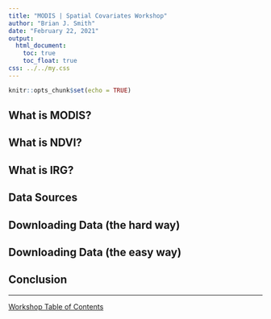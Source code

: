 ```yaml
---
title: "MODIS | Spatial Covariates Workshop"
author: "Brian J. Smith"
date: "February 22, 2021"
output: 
  html_document:
    toc: true
    toc_float: true
css: ../../my.css
---
```


```r
knitr::opts_chunk$set(echo = TRUE)
```

## What is MODIS?

## What is NDVI?

## What is IRG?

## Data Sources

## Downloading Data (the hard way)

## Downloading Data (the easy way)

## Conclusion

---

<a href = "../../index.html" class = "workshop-home">Workshop Table of Contents</a>
